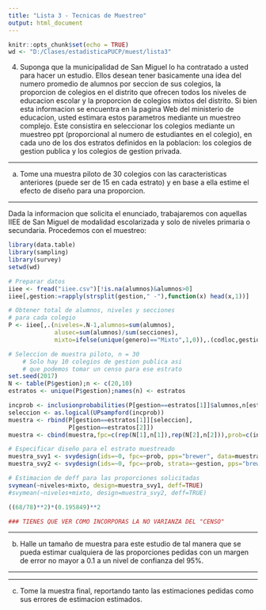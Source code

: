 ```yaml
---
title: "Lista 3 - Tecnicas de Muestreo"
output: html_document
---
```


```r
knitr::opts_chunk$set(echo = TRUE)
wd <- "D:/Clases/estadisticaPUCP/muest/lista3"
```

4. Suponga que la municipalidad de San Miguel lo ha contratado a usted para hacer un estudio. Ellos desean tener basicamente una idea del numero promedio de alumnos por seccion de sus colegios, la proporcion de colegios en el distrito que ofrecen todos los niveles de educacion escolar y la proporcion de colegios mixtos del distrito. Si bien esta informacion se encuentra en la pagina Web del ministerio de educacion, usted estimara estos parametros mediante un muestreo complejo. Este consistira en seleccionar los colegios mediante un muestreo ppt (proporcional al numero de estudiantes en el colegio), en cada uno de los dos estratos definidos en la poblacion: los colegios de gestion publica y los colegios de gestion privada.

---

a) Tome una muestra piloto de 30 colegios con las caracteristicas anteriores (puede ser de 15 en cada estrato) y en base a ella estime el efecto de diseño para una proporcion.

---

Dada la informacion que solicita el enunciado, trabajaremos con aquellas IIEE de San Miguel de modalidad escolarizada y solo de niveles primaria o secundaria. Procedemos con el muestreo:

```r
library(data.table)
library(sampling)
library(survey)
setwd(wd)

# Preparar datos
iiee <- fread("iiee.csv")[!is.na(alumnos)&alumnos>0]
iiee[,gestion:=rapply(strsplit(gestion," -"),function(x) head(x,1))]

# Obtener total de alumnos, niveles y secciones
# para cada colegio
P <- iiee[,.(niveles=.N-1,alumnos=sum(alumnos),
             alusec=sum(alumnos)/sum(secciones),
             mixto=ifelse(unique(genero)=="Mixto",1,0)),.(codloc,gestion)]

# Seleccion de muestra piloto, n = 30
    # Solo hay 10 colegios de gestion publica asi
    # que podemos tomar un censo para ese estrato
set.seed(2017)
N <- table(P$gestion);n <- c(20,10)
estratos <- unique(P$gestion);names(n) <- estratos

incprob <- inclusionprobabilities(P[gestion==estratos[1]]$alumnos,n[estratos[1]])
seleccion <- as.logical(UPsampford(incprob))
muestra <- rbind(P[gestion==estratos[1]][seleccion],
                 P[gestion==estratos[2]])
muestra <- cbind(muestra,fpc=c(rep(N[1],n[1]),rep(N[2],n[2])),prob=c(incprob[which(seleccion)],rep(1,10)))

# Especificar diseño para el estrato muestreado
muestra_svy1 <- svydesign(ids=~0, fpc=~prob, pps="brewer", data=muestra[gestion==estratos[1]])
muestra_svy2 <- svydesign(ids=~0, fpc=~prob, strata=~gestion, pps="brewer", data=muestra)

# Estimacion de deff para las proporciones solicitadas
svymean(~niveles+mixto, design=muestra_svy1, deff=TRUE)
#svymean(~niveles+mixto, design=muestra_svy2, deff=TRUE)

((68/78)**2)*(0.195849)**2

### TIENES QUE VER COMO INCORPORAS LA NO VARIANZA DEL "CENSO"
```



---

b) Halle un tamaño de muestra para este estudio de tal manera que se pueda estimar cualquiera de las proporciones pedidas con un margen de error no mayor a 0.1 a un nivel de confianza del 95%.

---



---

c) Tome la muestra final, reportando tanto las estimaciones pedidas como sus errores de estimacion estimados.
